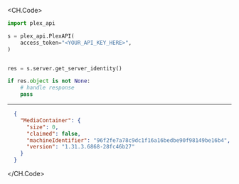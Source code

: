 
<CH.Code>
```python GetServerIdentity.py
import plex_api

s = plex_api.PlexAPI(
    access_token="<YOUR_API_KEY_HERE>",
)


res = s.server.get_server_identity()

if res.object is not None:
    # handle response
    pass
```
---

```json Example Response
  {
    "MediaContainer": {
      "size": 0,
      "claimed": false,
      "machineIdentifier": "96f2fe7a78c9dc1f16a16bedbe90f98149be16b4",
      "version": "1.31.3.6868-28fc46b27"
    }
  }
```
</CH.Code>
